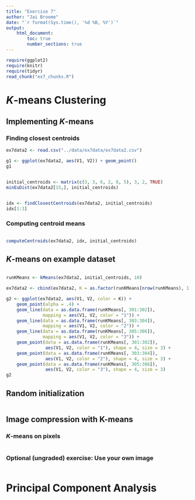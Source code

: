```yaml
---
title: "Exercise 7"
author: "Jai Broome"
date: "`r format(Sys.time(), '%d %B, %Y')`"
output: 
    html_document:
        toc: true
        number_sections: true
---
```


```r
require(ggplot2)
require(knitr)
require(tidyr)
read_chunk("ex7_chunks.R")
```

# $K$-means Clustering

## Implementing $K$-means

### Finding closest centroids

```r
ex7data2 <- read.csv("../data/ex7data/ex7data2.csv")
```

```r
g1 <- ggplot(ex7data2, aes(V1, V2)) + geom_point()
g1
```


```r
```

```r
initial_centroids <- matrix(c(3, 3, 6, 2, 8, 5), 3, 2, TRUE)
minEuDist(ex7data2[15,], initial_centroids)
```

```r
```

```r
idx <- findClosestCentroids(ex7data2, initial_centroids)
idx[1:3]
```

### Computing centroid means

```r
```

```r
computeCentroids(ex7data2, idx, initial_centroids)
```


## $K$-means on example dataset

```r
```

```r
runKMeans <- kMeans(ex7data2, initial_centroids, 10)

ex7data2 <- cbind(ex7data2, K = as.factor(runKMeans[nrow(runKMeans), 1:300]))
```

```r
g2 <- ggplot(ex7data2, aes(V1, V2, color = K)) + 
    geom_point(alpha = .4) + 
    geom_line(data = as.data.frame(runKMeans[, 301:302]), 
              mapping = aes(V1, V2, color = "1")) +
    geom_line(data = as.data.frame(runKMeans[, 303:304]), 
              mapping = aes(V1, V2, color = "2")) +
    geom_line(data = as.data.frame(runKMeans[, 305:306]), 
              mapping = aes(V1, V2, color = "3")) +
    geom_point(data = as.data.frame(runKMeans[, 301:302]),
               aes(V1, V2, color = "1"), shape = 4, size = 3) + 
    geom_point(data = as.data.frame(runKMeans[, 303:304]),
               aes(V1, V2, color = "2"), shape = 4, size = 3) +
    geom_point(data = as.data.frame(runKMeans[, 305:306]),
               aes(V1, V2, color = "3"), shape = 4, size = 3)
g2 
```

## Random initialization

```r

```

## Image compression with K-means

### $K$-means on pixels

```r

```

### Optional (ungraded) exercise: Use your own image

```r

```

# Principal Component Analysis